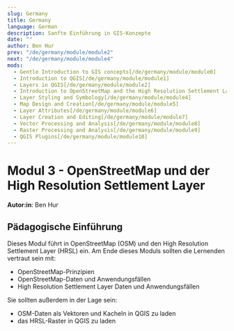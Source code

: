 ```yaml
---
slug: Germany
title: Germany
language: German
description: Sanfte Einführung in GIS-Konzepte
date: ""
author: Ben Hur
prev: "/de/germany/module/module2"
next: "/de/germany/module/module4"
mods:
  - Gentle Introduction to GIS concepts[/de/germany/module/module0]
  - Introduction to QGIS[/de/germany/module/module1]
  - Layers in QGIS[/de/germany/module/module2]
  - Introduction to OpenStreetMap and the High Resolution Settlement Layer (HRSL)[/de/germany/module/module3]
  - Layer Styling and Symbology[/de/germany/module/module4]
  - Map Design and Creation[/de/germany/module/module5]
  - Layer Attributes[/de/germany/module/module6]
  - Layer Creation and Editing[/de/germany/module/module7]
  - Vector Processing and Analysis[/de/germany/module/module8]
  - Raster Processing and Analysis[/de/germany/module/module9]
  - QGIS Plugins[/de/germany/module/module10]
---
```


# Modul 3 - OpenStreetMap und der High Resolution Settlement Layer

**Autor:in**: Ben Hur

## Pädagogische Einführung

Dieses Modul führt in OpenStreetMap (OSM) und den High Resolution Settlement Layer (HRSL) ein. Am Ende dieses Moduls sollten die Lernenden vertraut sein mit:

- OpenStreetMap-Prinzipien
- OpenStreetMap-Daten und Anwendungsfällen
- High Resolution Settlement Layer Daten und Anwendungsfällen

Sie sollten außerdem in der Lage sein:

- OSM-Daten als Vektoren und Kacheln in QGIS zu laden
- das HRSL-Raster in QGIS zu laden
